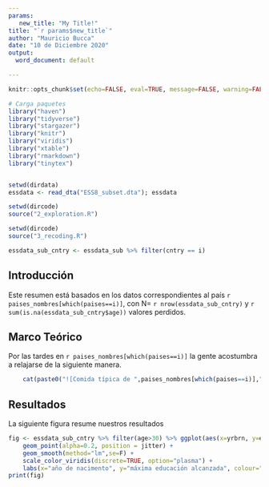 ```yaml
---
params:
   new_title: "My Title!"
title: "`r params$new_title`"
author: "Mauricio Bucca"
date: "10 de Diciembre 2020"
output:
  word_document: default

---
```


```r
knitr::opts_chunk$set(echo=FALSE, eval=TRUE, message=FALSE, warning=FALSE, fig.height=6)

# Carga paquetes
library("haven")
library("tidyverse")
library("stargazer")
library("knitr")
library("viridis")
library("xtable")
library("rmarkdown")
library("tinytex")


setwd(dirdata)
essdata <- read_dta("ESS8_subset.dta"); essdata

setwd(dircode)
source("2_exploration.R")

setwd(dircode)
source("3_recoding.R")

essdata_sub_cntry <- essdata_sub %>% filter(cntry == i)


```

## Introducción


Este resumen está basados en los datos correspondientes al país  `r paises_nombres[which(paises==i)]`, con N= `r nrow(essdata_sub_cntry)` y `r sum(is.na(essdata_sub_cntry$age))` valores perdidos.

## Marco Teórico

Por las tardes en `r paises_nombres[which(paises==i)]` la gente acostumbra a relajarse de la siguiente manera.

```r
    cat(paste0("![Comida típica de ",paises_nombres[which(paises==i)],"]","(pics/", i, ".jpg)"), "\n")
```

\newpage

## Resultados

La siguiente figura resume nuestros resultados

```r
fig <- essdata_sub_cntry %>% filter(age>30) %>% ggplot(aes(x=yrbrn, y=eisced, colour=gndr_string)) +
	geom_point(alpha=0.2, position = jitter) +
	geom_smooth(method="lm",se=F) + 
  	scale_color_viridis(discrete=TRUE, option="plasma") +
    labs(x="año de nacimento", y="máxima educación alcanzada", colour="genero")
print(fig)
```
